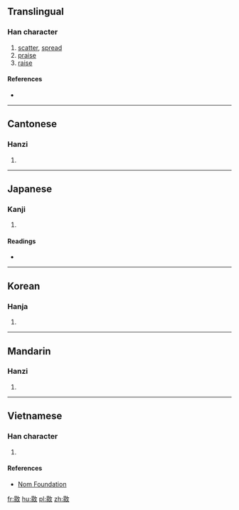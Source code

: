 ==Translingual==

===Han character===
{{Han char|rn=66|rad=攴|as=08|sn=12|four=|canj=日竹人大 (AHOK)|ids=⿰[[昜]][[攵]]}}

# [[scatter]], [[spread]]
# [[praise]]
# [[raise]]

====References====
* {{Han ref|kx=0474.020|dkj=13306|dj=0827.140|hdz=21470.110|uh=656D|ud=25965}}

----

==Cantonese==

===Hanzi===
{{yue-hanzi|jyut=[[joeng4]]|y=yeung4}}

# {{defn|lang=yue|sort=攴08}}

----

==Japanese==

===Kanji===
{{ja-kanji|grade=|rs=攴08}}

# {{defn|lang=ja|sort=攴08}}

====Readings====
* {{ja-readings|on=[[よう]] (yō)|kun=}}

----

==Korean==

===Hanja===
{{ko-hanja|hangeul=양|eumhun=|rv=yang|mr=yang|y=yang}}

# {{defn|lang=ko|sort=攴08}}

----

==Mandarin==

===Hanzi===
{{cmn-hanzi|pin=[[yáng]] ([[yang2]])|wg=yang<sup>2</sup>}}

# {{defn|lang=cmn|sort=攴08}}

----

==Vietnamese==

===Han character===
{{vi-readings|rs=攴08| hanviet = dương}}

# {{defn|lang=vi|sort=攴08}}

====References====
*[http://nomfoundation.org/common/nom_details.php?codepoint=656d Nom Foundation]

[[fr:敭]]
[[hu:敭]]
[[pl:敭]]
[[zh:敭]]
